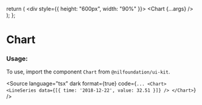 
<Meta title="Data display/Chart" component={Chart} />

  return (
    <div style={{ height: "600px", width: "90%" }}>
      <Chart {...args} />
    </div>
  );
};

# Chart

<Canvas isColumn>
  <Story name="Line chart">
    <Template>
      <LineSeries
        data={[
          { time: "2018-12-22", value: 23 },
          { time: "2018-12-23", value: 54 },
          { time: "2018-12-24", value: 36 },
          { time: "2018-12-25", value: 48 },
          { time: "2018-12-26", value: 24 },
          { time: "2018-12-27", value: 73 },
          { time: "2018-12-28", value: 287 },
          { time: "2018-12-29", value: 96 },
          { time: "2018-12-30", value: 37 },
          { time: "2018-12-31", value: 54 },
          { time: "2019-01-01", value: 62 },
          { time: "2019-01-02", value: 71 },
          { time: "2019-01-03", value: 88 },
          { time: "2019-01-04", value: 99 },
          { time: "2019-01-05", value: 13 },
          { time: "2019-01-06", value: 28 },
          { time: "2019-01-07", value: 92 },
        ]}
      />
    </Template>
  </Story>
  <Story
    name="Candlestick chart"
    parameters={getFigmaParameters(
      "https://www.figma.com/file/YjE625ScDMf2ILjWB1sTMc/System?type=design&node-id=353-204999&mode=design&t=Xa4chShG78HsBTlk-0"
    )}
  >
    <Template>
      <CandlestickSeries
        data={[
          { time: "2018-10-19", open: 180.34, high: 180.99, low: 178.57, close: 179.85 },
          { time: "2018-10-22", open: 180.82, high: 181.4, low: 177.56, close: 178.75 },
          { time: "2018-10-23", open: 175.77, high: 179.49, low: 175.44, close: 178.53 },
          { time: "2018-10-24", open: 178.58, high: 182.37, low: 176.31, close: 176.97 },
          { time: "2018-10-25", open: 177.52, high: 180.5, low: 176.83, close: 179.07 },
          { time: "2018-10-26", open: 176.88, high: 177.34, low: 170.91, close: 172.23 },
          { time: "2018-10-29", open: 173.74, high: 175.99, low: 170.95, close: 173.2 },
        ]}
      />
    </Template>
  </Story>
  <Story
    name="Histogram chart"
    parameters={getFigmaParameters(
      "https://www.figma.com/file/YjE625ScDMf2ILjWB1sTMc/System?type=design&node-id=353-205666&mode=design&t=Xa4chShG78HsBTlk-0"
    )}
  >
    <Template>
      <HistogramSeries
        data={[
          { time: "2018-12-22", value: 54 },
          { time: "2018-12-23", value: 23 },
          { time: "2018-12-24", value: 44 },
          { time: "2018-12-25", value: 85 },
          { time: "2018-12-26", value: 75 },
          { time: "2018-12-27", value: 63 },
          { time: "2018-12-28", value: 51 },
        ]}
      />
    </Template>
  </Story>
</Canvas>

<ArgsTable of={Chart} />

### Usage:

To use, import the component `Chart` from `@nilfoundation/ui-kit`.

<Source
  language="tsx"
  dark
  format={true}
  code={`
        ...
        <Chart>
          <LineSeries data={[{ time: '2018-12-22', value: 32.51 }]} />
        </Chart>
  `}
/>
